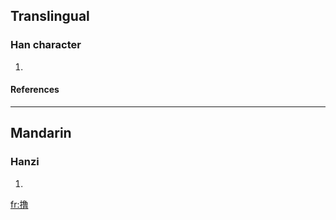 {{see|擼}}

==Translingual==
===Han character===
{{Han char|rn=64|rad=手|as=12|sn=15|four=|canj=手弓田日 (QNWA), X手弓田日 (XQNWA)}}
# {{defn|Han|sort=手12}}
====References====
{{Han ref|kx=0457.161|hdz=31961.031|uh=64B8|ud=25784}}

----
==Mandarin==
===Hanzi===
{{cmn-hanzi|tra=擼|pin=[[lǔ]] ([[lu3]])|wg=lu<sup>3</sup>}}
# {{defn|Mandarin}}

[[fr:撸]]